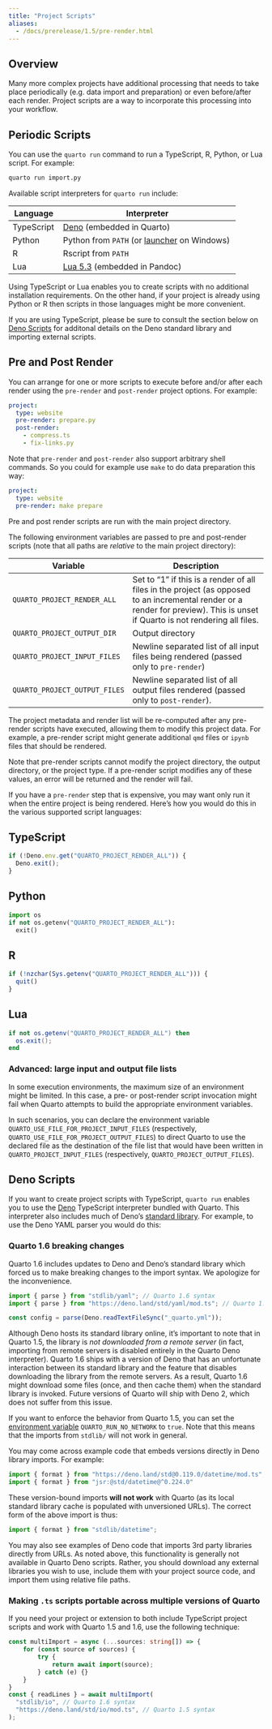 ```yaml
---
title: "Project Scripts"
aliases: 
  - /docs/prerelease/1.5/pre-render.html
---
```


## Overview

Many more complex projects have additional processing that needs to take place periodically (e.g. data import and preparation) or even before/after each render. Project scripts are a way to incorporate this processing into your workflow.

## Periodic Scripts

You can use the `quarto run` command to run a TypeScript, R, Python, or Lua script. For example:

```.bash
quarto run import.py
```

Available script interpreters for `quarto run` include:

| Language   | Interpreter                                                                              |
|----------------|-------------------------------------------------------|
| TypeScript | [Deno](https://deno.land/) (embedded in Quarto)                                          |
| Python     | Python from `PATH` (or [launcher](https://www.python.org/dev/peps/pep-0397/) on Windows) |
| R          | Rscript from `PATH`                                                                      |
| Lua        | [Lua 5.3](https://www.lua.org/manual/5.3/) (embedded in Pandoc)                          |

Using TypeScript or Lua enables you to create scripts with no additional installation requirements. On the other hand, if your project is already using Python or R then scripts in those languages might be more convenient.

If you are using TypeScript, please be sure to consult the section below on [Deno Scripts](#deno-scripts) for additonal details on the Deno standard library and importing external scripts.

## Pre and Post Render

You can arrange for one or more scripts to execute before and/or after each render using the `pre-render` and `post-render` project options. For example:

``` yaml
project:
  type: website
  pre-render: prepare.py
  post-render: 
    - compress.ts
    - fix-links.py
```

Note that `pre-render` and `post-render` also support arbitrary shell commands. So you could for example use `make` to do data preparation this way:

``` yaml
project:
  type: website
  pre-render: make prepare
```

Pre and post render scripts are run with the main project directory.

The following environment variables are passed to pre and post-render scripts (note that all paths are *relative* to the main project directory):

| Variable                      | Description                                                                                                                                                                   |
|-----------------|-------------------------------------------------------|
| `QUARTO_PROJECT_RENDER_ALL`   | Set to "1" if this is a render of all files in the project (as opposed to an incremental render or a render for preview). This is unset if Quarto is not rendering all files. |
| `QUARTO_PROJECT_OUTPUT_DIR`   | Output directory                                                                                                                                                              |
| `QUARTO_PROJECT_INPUT_FILES`  | Newline separated list of all input files being rendered (passed only to `pre-render`)                                                                                        |
| `QUARTO_PROJECT_OUTPUT_FILES` | Newline separated list of all output files rendered (passed only to `post-render`).                                                                                           |

The project metadata and render list will be re-computed after any pre-render scripts have executed, allowing them to modify this project data.
For example, a pre-render script might generate additional `qmd` files or `ipynb` files that should be rendered.

Note that pre-render scripts cannot modify the project directory, the output directory, or the project type. 
If a pre-render script modifies any of these values, an error will be returned and the render will fail.

If you have a `pre-render` step that is expensive, you may want only run it when the entire project is being rendered. Here's how you would do this in the various supported script languages:

::: panel-tabset
## TypeScript

``` js
if (!Deno.env.get("QUARTO_PROJECT_RENDER_ALL")) {
  Deno.exit();
}
```

## Python

``` python
import os
if not os.getenv("QUARTO_PROJECT_RENDER_ALL"):
  exit()
```

## R

``` r
if (!nzchar(Sys.getenv("QUARTO_PROJECT_RENDER_ALL"))) {
  quit()
}
```

## Lua

``` lua
if not os.getenv("QUARTO_PROJECT_RENDER_ALL") then
  os.exit();
end
```
:::

### Advanced: large input and output file lists

In some execution environments, the maximum size of an environment might be limited. In this case, a pre- or post-render script invocation might fail when Quarto attempts to build the appropriate environment variables.

In such scenarios, you can declare the environment variable `QUARTO_USE_FILE_FOR_PROJECT_INPUT_FILES` (respectively, `QUARTO_USE_FILE_FOR_PROJECT_OUTPUT_FILES`) to direct Quarto to use the
declared file as the destination of the file list that would have been written in `QUARTO_PROJECT_INPUT_FILES` (respectively, `QUARTO_PROJECT_OUTPUT_FILES`).

## Deno Scripts {#deno-scripts}

If you want to create project scripts with TypeScript, `quarto run` enables you to use the [Deno](https://deno.land/) TypeScript interpreter bundled with Quarto. This interpreter also includes much of Deno's [standard library](https://docs.deno.com/runtime/manual/basics/standard_library). For example, to use the Deno YAML parser you would do this:

### Quarto 1.6 breaking changes

::: callout-warning

Quarto 1.6 includes updates to Deno and Deno's standard library which forced us to make breaking changes to the import syntax. We apologize for the inconvenience.

:::

``` typescript
import { parse } from "stdlib/yaml"; // Quarto 1.6 syntax
import { parse } from "https://deno.land/std/yaml/mod.ts"; // Quarto 1.5 and earlier syntax

const config = parse(Deno.readTextFileSync("_quarto.yml"));
```

Although Deno hosts its standard library online, it's important to note that in Quarto 1.5, the library is *not downloaded from a remote server* (in fact, importing from remote servers is disabled entirely in the Quarto Deno interpreter).
Quarto 1.6 ships with a version of Deno that has an unfortunate interaction between its standard library and the feature that disables downloading the library from the remote servers.
As a result, Quarto 1.6 might download some files (once, and then cache them) when the standard library is invoked.
Future versions of Quarto will ship with Deno 2, which does not suffer from this issue.

If you want to enforce the behavior from Quarto 1.5, you can set the [environment variable](/docs/advanced/environment-vars.qmd) `QUARTO_RUN_NO_NETWORK` to `true`.
Note that this means that the imports from `stdlib/` will not work in general.

You may come across example code that embeds versions directly in Deno library imports. For example:

``` typescript
import { format } from "https://deno.land/std@0.119.0/datetime/mod.ts";
import { format } from "jsr:@std/datetime@^0.224.0"
```

These version-bound imports **will not work** with Quarto (as its local standard library cache is populated with unversioned URLs). The correct form of the above import is thus:

``` typescript
import { format } from "stdlib/datetime";
```

You may also see examples of Deno code that imports 3rd party libraries directly from URLs.
As noted above, this functionality is generally not available in Quarto Deno scripts.
Rather, you should download any external libraries you wish to use, include them with your project source code, and import them using relative file paths.

### Making `.ts` scripts portable across multiple versions of Quarto

If you need your project or extension to both include TypeScript project scripts and work with Quarto 1.5 and 1.6, use the following technique:

``` typescript
const multiImport = async (...sources: string[]) => {
    for (const source of sources) {
        try {
            return await import(source);
        } catch (e) {}
    }
}
const { readLines } = await multiImport(
  "stdlib/io", // Quarto 1.6 syntax
  "https://deno.land/std/io/mod.ts", // Quarto 1.5 syntax
);
```